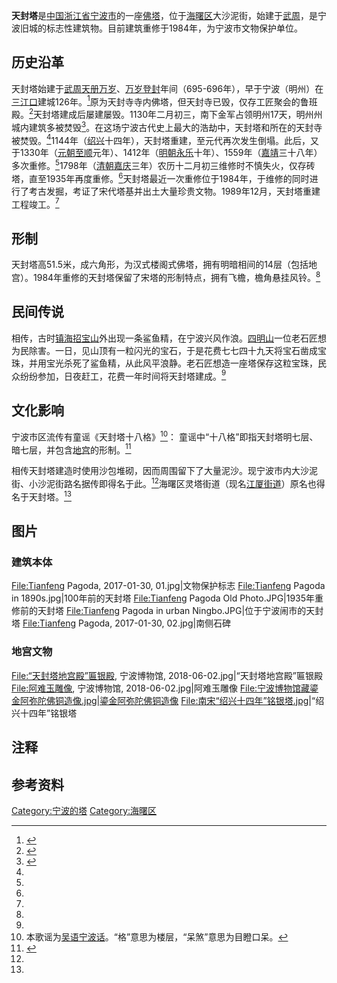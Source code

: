 {{coord|29|51|57.30|N|121|33|02.89|E|display=title}}
{{文物保护单位
| 级别 = 市县级
| 省名 = 浙江省
| 市/县名 = 宁波市
| 图片 = Tianfeng Pagoda, 2017-01-30, 03.jpg
| 名称 = 天封塔
| 编号 = 
| 分类 = 古建筑及历史纪念建筑物
| 时代 = [[唐朝|唐]]—[[现代|现代]]
| 所在 = [[宁波市|宁波市]][[海曙区|海曙区]]
| 登录 = 1961年
}}
'''天封塔'''是[[中国|中国]][[浙江省|浙江省]][[宁波市|宁波市]]的一座[[佛塔|佛塔]]，位于[[海曙区|海曙区]]大沙泥街，始建于[[武周|武周]]，是宁波旧城的标志性建筑物。目前建筑重修于1984年，为宁波市文物保护单位。

== 历史沿革 ==
天封塔始建于[[武周|武周]][[天册万岁|天册万岁]]、[[万岁登封|万岁登封]]年间（695-696年），早于宁波（明州）在[[三江口_(宁波)|三江口]]建城126年。<ref name="haishu">{{cite web|url=http://www.haishu.gov.cn/PEO/info.asp?ID=139450&NodeCode=01500003|title=县市区级文物保护单位-天封塔|date=2009-05-06|accessdate=2010-09-28}}{{dead link|date=2017年12月 |bot=InternetArchiveBot |fix-attempted=yes }}</ref>原为天封寺寺内佛塔，但天封寺已毁，仅存工匠聚会的鲁班殿。<ref name="main">{{cite web|url=http://gtoc.ningbo.gov.cn/art/2006/8/4/art_3195_460463.html|title=宁波古迹-天封塔|date=2006-08-04|publisher=宁波市信息中心|accessdate=2010-09-28}}{{dead link|date=2017年12月 |bot=InternetArchiveBot |fix-attempted=yes }}</ref>天封塔建成后屡建屡毁。1130年二月初三，南下金军占领明州17天，明州州城内建筑多被焚毁<ref name="大事记-宋">{{Cite web |url=http://www.nbwh.gov.cn/index.php?option=com_content&task=view&id=2147&Itemid=513 |title=宁波大事记·宋 |accessdate=2010-09-07 |work= |publisher=宁波文化网 |date=2008-05-24 }}{{dead link|date=2017年12月 |bot=InternetArchiveBot |fix-attempted=yes }}</ref>。在这场宁波古代史上最大的浩劫中，天封塔和所在的天封寺被焚毁。<ref name="main" />1144年（[[绍兴_(南宋)|绍兴]]十四年），天封塔重建，至元代再次发生倒塌。此后，又于1330年（[[元|元朝]][[至顺|至顺]]元年）、1412年（[[明|明朝]][[永乐_(明成祖)|永乐]]十年）、1559年（[[嘉靖|嘉靖]]三十八年）多次重修。<ref name="haishu" />1798年（[[清|清朝]][[嘉庆|嘉庆]]三年）农历十二月初三维修时不慎失火，仅存砖塔，直至1935年再度重修。<ref name="main" />天封塔最近一次重修位于1984年，于维修的同时进行了考古发掘，考证了宋代塔基并出土大量珍贵文物。1989年12月，天封塔重建工程竣工。<ref name="haishu" />

== 形制 ==
天封塔高51.5米，成六角形，为汉式楼阁式佛塔，拥有明暗相间的14层（包括地宫）。1984年重修的天封塔保留了宋塔的形制特点，拥有飞檐，檐角悬挂风铃。<ref name="haishu" />

== 民间传说 ==
相传，古时[[镇海区_(宁波市)|镇海]][[招宝山|招宝山]]外出现一条鲨鱼精，在宁波兴风作浪。[[四明山|四明山]]一位老石匠想为民除害。一日，见山顶有一粒闪光的宝石，于是花费七七四十九天将宝石凿成宝珠，并用宝光杀死了鲨鱼精，从此风平浪静。老石匠想造一座塔保存这粒宝珠，民众纷纷参加，日夜赶工，花费一年时间将天封塔建成。<ref name="main" />

== 文化影响 ==
宁波市区流传有童谣《天封塔十八格》<ref group="注">本歌谣为[[吴语|吴语]][[宁波话|宁波话]]。“格”意思为楼层，“呆煞”意思为目瞪口呆。</ref>：
{{quote|<p>天封塔，十八格，</p><p>唐朝造起天峰塔，</p><p>沙泥堆聚积成塔，</p><p>鲁班师傅会呆煞。}}
童谣中“十八格”即指天封塔明七层、暗七层，并包含[[地宫|地宫]]的形制。<ref name="culture">{{cite web|url=http://www.yzhnews.com.cn/wx/go.asp?id=1680|title=天封塔侧影|author=冯炜达|date=2006-11-13|accessdate=2010-09-28}}{{dead link|date=2017年12月 |bot=InternetArchiveBot |fix-attempted=yes }}</ref>

相传天封塔建造时使用沙包堆砌，因而周围留下了大量泥沙。现宁波市内大沙泥街、小沙泥街路名据传即得名于此。<ref name="main" />海曙区灵塔街道（现名[[江厦街道|江厦街道]]）原名也得名于天封塔。<ref name="culture" />

== 图片 ==
=== 建筑本体 ===
<gallery>
File:Tianfeng Pagoda, 2017-01-30, 01.jpg|文物保护标志
File:Tianfeng Pagoda in 1890s.jpg|100年前的天封塔
File:Tianfeng Pagoda Old Photo.JPG|1935年重修前的天封塔
File:Tianfeng Pagoda in urban Ningbo.JPG|位于宁波闹市的天封塔
File:Tianfeng Pagoda, 2017-01-30, 02.jpg|南侧石碑
</gallery>

=== 地宫文物 ===
<gallery>
File:“天封塔地宫殿”匾银殿, 宁波博物馆, 2018-06-02.jpg|“天封塔地宫殿”匾银殿
File:阿难玉雕像, 宁波博物馆, 2018-06-02.jpg|阿难玉雕像
File:宁波博物馆藏鎏金阿弥陀佛铜造像.jpg|鎏金阿弥陀佛铜造像
File:南宋“绍兴十四年”铭银塔.jpg|“绍兴十四年”铭银塔
</gallery>

== 注释 ==
{{reflist|group="注"}}

== 参考资料 ==
{{commons category|Tianfeng Pagoda (Haishu District)}}
{{reflist}}

{{DEFAULTSORT:T天}}
[[Category:宁波的塔|Category:宁波的塔]]
[[Category:海曙区|Category:海曙区]]